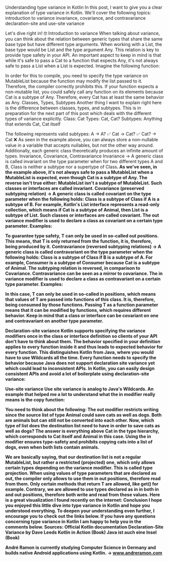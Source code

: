 Understanding type variance in Kotlin
In this post, I want to give you a clear explanation of type variance in Kotlin. We'll cover the following topics:
introduction to variance
invariance, covariance, and contravariance
declaration-site and use-site variance

Let's dive right in! 🤓
Introduction to variance
When talking about variance, you can think about the relation between generic types that share the same base type but have different type arguments. When working with a List<Any>, the base type would be List and the type argument Any. This relation is key to provide type safety in your API.
An important aspect to keep in mind is that while it's safe to pass a Cat to a function that expects Any, it's not always safe to pass a List<Cat> when a List<Any> is expected. Imagine the following function:

In order for this to compile, you need to specify the type variance on MutableList<Any> because the function may modify the list passed to it. Therefore, the compiler correctly prohibits this.
If your function expects a non-mutable list, you could safely call any function on its elements because Cat is a subtype of Any. Therefore, every Cat has at least the same behavior as Any.
Classes, Types, Subtypes
Another thing I want to explain right here is the difference between classes, types, and subtypes. This is in preparation for the next part of this post which deals with the different types of variance explicitly.
Class: Cat
Types: Cat, Cat?
Subtypes: Anything that extends Cat, Cat itself

The following represents valid subtypes:
A → A? ✅
Cat → Cat? ✅
Cat? → Cat ❌
As seen in the example above, you can always store a non-nullable value in a variable that accepts nullables, but not the other way around. Additionally, each generic class theoretically produces an infinite amount of types.
Invariance, Covariance, Contravariance
Invariance
→ A generic class is called invariant on the type parameter when for two different types A and B, Class<A> is neither a subtype nor a supertype of Class<B>.
As we've seen, in the example above, it's not always safe to pass a MutableList<Cat> when a MutableList<Any> is expected, even though Cat is a subtype of Any. The reverse isn't true either: MutableList<Any> isn't a subtype of MutableList<Cat>. Such classes or interfaces are called invariant.
Covariance (preserved subtyping relation)
→ A generic class is called covariant on the type parameter when the following holds: Class<A> is a subtype of Class<B> if A is a subtype of B.
For example, Kotlin's List interface represents a read-only collection, which means if Cat is a subtype of Animal, then List<Cat> is a subtype of List<Animal>. Such classes or interfaces are called covariant.
The out variance modifier is used to declare a class as covariant on a certain type parameter.
Examples:

To guarantee type safety, T can only be used in so-called out positions. This means, that T is only returned from the function, it is, therefore, being produced by it.
Contravariance (reversed subtyping relations)
→ A generic class is called contravariant on the type parameter when the following holds: Class<A> is a subtype of Class<B> if B is a subtype of A.
For example, Consumer<Animal> is a subtype of Consumer<Cat> because Cat is a subtype of Animal. The subtyping relation is reversed, in comparison to Covariance. Contravariance can be seen as a mirror to covariance.
The in variance modifier is used to declare a class as contravariant on a certain type parameter.
Examples:

In this case, T can only be used in so-called in positions, which means that values of T are passed into functions of this class. It is, therefore, being consumed by those functions. Passing T as a function parameter means that it can be modified by functions, which requires different behavior.
Keep in mind that a class or interface can be covariant on one and contravariant on another type parameter.

Declaration-site variance
Kotlin supports specifying the variance modifiers once in the class or interface definition so clients of your API don't have to think about them. The behavior specified in your definition applies to every function inside it and thus leads to expected behavior for every function.
This distinguishes Kotlin from Java, where you would have to use Wildcards all the time. Every function needs to specify the behavior because Java does not support declaration site variance yet which could lead to inconsistent APIs.
In Kotlin, you can easily design consistent APIs and avoid a lot of boilerplate using declaration-site variance:

Use-site variance
Use site variance is analog to Java's Wildcards.
An example that helped me a lot to understand what the in modifier really means is the copy function:

You need to think about the following: The out modifier restricts writing since the source list of type Animal could save cats as well as dogs. Both are animals but can still not be converted into each other.
Now, which type of list does the destination list need to have in order to save cats as well as dogs? The answer is everything above Cat in the type hierarchy, which corresponds to Cat itself and Animal in this case. Using the in modifier ensures type-safety and prohibits copying cats into a list of dogs, even when both lists contain animals.

We are basically saying, that our destination list is not a regular MutableList, but rather a restricted (projected) one, which only allows certain types depending on the variance modifier. This is called type projection.
When using values of type parameters that are declared as out, the compiler only allows to use them in out positions, therefore read from them. Only certain methods that return T are allowed, like get() for example.
Contrary, we are allowed to use types declared as in in both in and out positions, therefore both write and read from these values.
Here is a great visualization I found recently on the internet:
Conclusion
I hope you enjoyed this little dive into type variance in Kotlin and hope you understood everything. To deepen your understanding even further, I encourage you to check out the links below. If you have any questions concerning type variance in Kotlin I am happy to help you in the comments below.
Sources:
Official Kotlin documentation
Declaration-Site Variance by Dave Leeds
Kotlin in Action (Book)
Java ist auch eine Insel (Book)

André Ramon is currently studying Computer Science in Germany and builds native Android applications using Kotlin. → www.andreramon.com